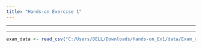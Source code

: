 ```yaml
---
title: "Hands-on Exercise 1"
---
```


---

---

```r
exam_data <- read_csv("C:/Users/DELL/Downloads/Hands-on_Ex1/data/Exam_data.csv")
```
